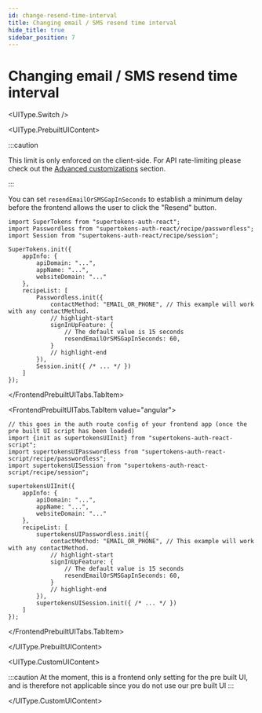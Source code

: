 ```yaml
---
id: change-resend-time-interval
title: Changing email / SMS resend time interval
hide_title: true
sidebar_position: 7
---
```



# Changing email / SMS resend time interval

<UIType.Switch />

<UIType.PrebuiltUIContent>

:::caution

This limit is only enforced on the client-side. For API rate-limiting please check out the [Advanced customizations](../../advanced-customizations/apis-override/about) section.

:::

You can set `resendEmailOrSMSGapInSeconds` to establish a minimum delay before the frontend allows the user to click the "Resend" button.

<FrontendPrebuiltUITabs>
<FrontendPrebuiltUITabs.TabItem value="reactjs">

```tsx
import SuperTokens from "supertokens-auth-react";
import Passwordless from "supertokens-auth-react/recipe/passwordless";
import Session from "supertokens-auth-react/recipe/session";

SuperTokens.init({
    appInfo: {
        apiDomain: "...",
        appName: "...",
        websiteDomain: "..."
    },
    recipeList: [
        Passwordless.init({
            contactMethod: "EMAIL_OR_PHONE", // This example will work with any contactMethod.
            // highlight-start
            signInUpFeature: {
                // The default value is 15 seconds
                resendEmailOrSMSGapInSeconds: 60,
            }
            // highlight-end
        }),
        Session.init({ /* ... */ })
    ]
});
```

</FrontendPrebuiltUITabs.TabItem>

<FrontendPrebuiltUITabs.TabItem value="angular">

```tsx
// this goes in the auth route config of your frontend app (once the pre built UI script has been loaded)
import {init as supertokensUIInit} from "supertokens-auth-react-script";
import supertokensUIPasswordless from "supertokens-auth-react-script/recipe/passwordless";
import supertokensUISession from "supertokens-auth-react-script/recipe/session";

supertokensUIInit({
    appInfo: {
        apiDomain: "...",
        appName: "...",
        websiteDomain: "..."
    },
    recipeList: [
        supertokensUIPasswordless.init({
            contactMethod: "EMAIL_OR_PHONE", // This example will work with any contactMethod.
            // highlight-start
            signInUpFeature: {
                // The default value is 15 seconds
                resendEmailOrSMSGapInSeconds: 60,
            }
            // highlight-end
        }),
        supertokensUISession.init({ /* ... */ })
    ]
});
```

</FrontendPrebuiltUITabs.TabItem>

</FrontendPrebuiltUITabs>

</UIType.PrebuiltUIContent>

<UIType.CustomUIContent>

:::caution
At the moment, this is a frontend only setting for the pre built UI, and is therefore not applicable since you do not use our pre built UI
:::

</UIType.CustomUIContent>
